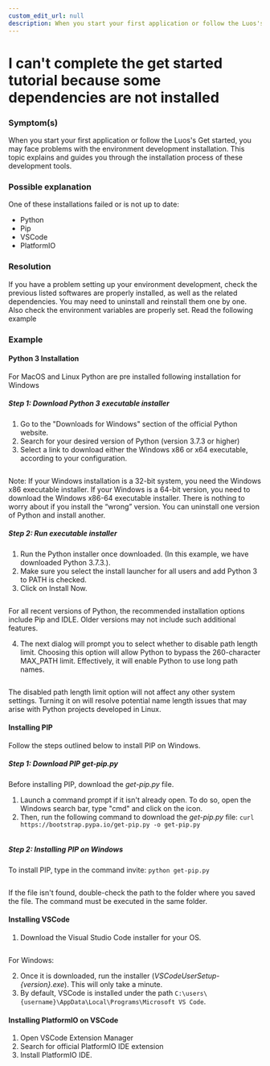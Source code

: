 ```yaml
---
custom_edit_url: null
description: When you start your first application or follow the Luos's Get started, you may face problems with the environment development installation.
---
```



# I can't complete the get started tutorial because some dependencies are not installed

### Symptom(s)

When you start your first application or follow the Luos's Get started, you may face problems with the environment development installation. This topic explains and guides you through the installation process of these development tools.

### Possible explanation

One of these installations failed or is not up to date:

- Python
- Pip
- VSCode
- PlatformIO

### Resolution

If you have a problem setting up your environment development, check the previous listed softwares are properly installed, as well as the related dependencies. You may need to uninstall and reinstall them one by one. Also check the environment variables are properly set.
Read the following example

### Example

#### Python 3 Installation

For MacOS and Linux Python are pre installed following installation for Windows

##### Step 1: Download Python 3 executable installer

1. Go to the "Downloads for Windows" section of the official Python website.
2. Search for your desired version of Python (version 3.7.3 or higher)
3. Select a link to download either the Windows x86 or x64 executable, according to your configuration.

<div align="center">
  <Image sources={{ light: '/assets/images/faq/python_release_windows.png' }} />
</div>

Note: If your Windows installation is a 32-bit system, you need the Windows x86 executable installer. If your Windows is a 64-bit version, you need to download the Windows x86-64 executable installer. There is nothing to worry about if you install the “wrong” version. You can uninstall one version of Python and install another.

##### Step 2: Run executable installer

1. Run the Python installer once downloaded. (In this example, we have downloaded Python 3.7.3.).
2. Make sure you select the install launcher for all users and add Python 3 to PATH is checked.
3. Click on Install Now.

<div align="center">
  <Image sources={{ light: '/assets/images/faq/python_path.png' }} />
</div>

For all recent versions of Python, the recommended installation options include Pip and IDLE. Older versions may not include such additional features.

4. The next dialog will prompt you to select whether to disable path length limit. Choosing this option will allow Python to bypass the 260-character MAX_PATH limit. Effectively, it will enable Python to use long path names.

<div align="center">
  <Image sources={{ light: '/assets/images/faq/python_length_limit.png' }} />
</div>

The disabled path length limit option will not affect any other system settings. Turning it on will resolve potential name length issues that may arise with Python projects developed in Linux.

#### Installing PIP

Follow the steps outlined below to install PIP on Windows.

##### Step 1: Download PIP _get-pip.py_

Before installing PIP, download the _get-pip.py_ file.

1. Launch a command prompt if it isn't already open. To do so, open the Windows search bar, type "cmd" and click on the icon.
2. Then, run the following command to download the _get-pip.py_ file:
   `curl https://bootstrap.pypa.io/get-pip.py -o get-pip.py`

<div align="center">
  <Image sources={{ light: '/assets/images/faq/pip_install.png' }} />
</div>

##### Step 2: Installing PIP on Windows

To install PIP, type in the command invite:
`python get-pip.py`

<div align="center">
  <Image sources={{ light: '/assets/images/faq/pip_install_progress.png' }} />
</div>

If the file isn't found, double-check the path to the folder where you saved the file. The command must be executed in the same folder.

#### Installing VSCode

1. Download the Visual Studio Code installer for your OS.

<div align="center">
  <Image sources={{ light: '/assets/images/faq/vscode_install.png' }} />
</div>

For Windows:

2. Once it is downloaded, run the installer (_VSCodeUserSetup-{version}.exe_). This will only take a minute.
3. By default, VSCode is installed under the path `C:\users\{username}\AppData\Local\Programs\Microsoft VS Code`.

#### Installing PlatformIO on VSCode

1. Open VSCode Extension Manager
2. Search for official PlatformIO IDE extension
3. Install PlatformIO IDE.
   <div align="center">
     <Image sources={{ light: '/assets/images/faq/pio_install.png' }} />
   </div>
